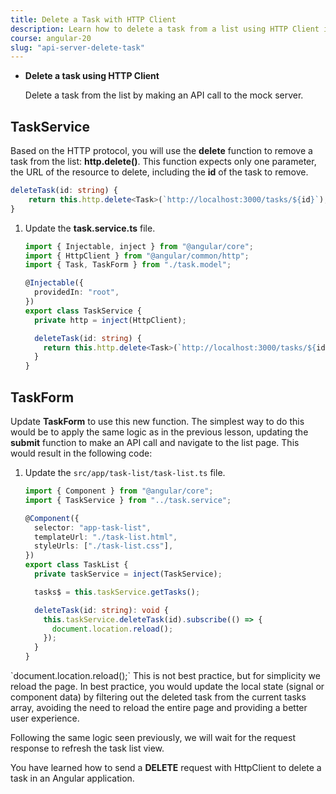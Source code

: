 ```yaml
---
title: Delete a Task with HTTP Client
description: Learn how to delete a task from a list using HTTP Client in an Angular application.
course: angular-20
slug: "api-server-delete-task"
---
```



<NotificationCard state="objective" title="Chapter Objectives">
  <ul className="list-disc pl-4 space-y-2">
    <li>
      <strong>Delete a task using HTTP Client</strong>
      <p>
        Delete a task from the list by making an API call to the mock server.
      </p>
    </li>
  </ul>
</NotificationCard>

## TaskService

Based on the HTTP protocol, you will use the **delete** function to remove a task from the list: **http.delete()**.
This function expects only one parameter, the URL of the resource to delete, including the **id** of the task to remove.

```typescript
deleteTask(id: string) {
    return this.http.delete<Task>(`http://localhost:3000/tasks/${id}`);
}
```

<Steps>

1. Update the **task.service.ts** file.

   ```typescript ins={"Add the deleteTask function": 10-16}
   import { Injectable, inject } from "@angular/core";
   import { HttpClient } from "@angular/common/http";
   import { Task, TaskForm } from "./task.model";

   @Injectable({
     providedIn: "root",
   })
   export class TaskService {
     private http = inject(HttpClient);

     deleteTask(id: string) {
       return this.http.delete<Task>(`http://localhost:3000/tasks/${id}`);
     }
   }
   ```

</Steps>

## TaskForm

Update **TaskForm** to use this new function.
The simplest way to do this would be to apply the same logic as in the previous lesson, updating the **submit** function to make an API call and navigate to the list page.
This would result in the following code:

<Steps>

1. Update the `src/app/task-list/task-list.ts` file.

   ```typescript ins={"Modify the deleteTask function": 13-18}
   import { Component } from "@angular/core";
   import { TaskService } from "../task.service";

   @Component({
     selector: "app-task-list",
     templateUrl: "./task-list.html",
     styleUrls: ["./task-list.css"],
   })
   export class TaskList {
     private taskService = inject(TaskService);

     tasks$ = this.taskService.getTasks();

     deleteTask(id: string): void {
       this.taskService.deleteTask(id).subscribe(() => {
         document.location.reload();
       });
     }
   }
   ```

</Steps>

<NotificationCard state="info" title="Note">
  `document.location.reload();`
  This is not best practice, but for simplicity we reload the page. In best practice, you would update the local state (signal or component data) by filtering out the deleted task from the current tasks array, avoiding the need to reload the entire page and providing a better user experience.
</NotificationCard>

Following the same logic seen previously, we will wait for the request response to refresh the task list view.

<NotificationCard state="success" title="What you've learned">
  You have learned how to send a <strong>DELETE</strong> request with HttpClient
  to delete a task in an Angular application.
</NotificationCard>
